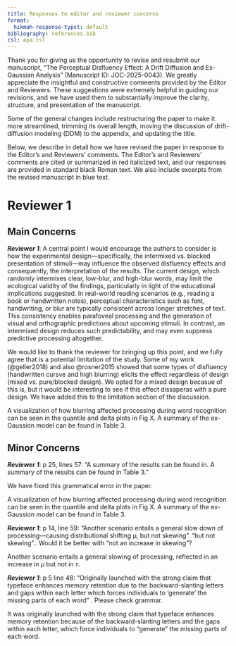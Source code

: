 ```yaml
---
title: Responses to editor and reviewer concerns
format:
  hikmah-response-typst: default
bibliography: references.bib
csl: apa.csl
---
```


Thank you for giving us the opportunity to revise and resubmit our manuscript, “The Perceptual Disfluency Effect: A Drift Diffusion and Ex-Gaussian Analysis” (Manuscript ID: JOC-2025-0043). We greatly appreciate the insightful and constructive comments provided by the Editor and Reviewers. These suggestions were extremely helpful in guiding our revisions, and we have used them to substantially improve the clarity, structure, and presentation of the manuscript.

Some of the general changes include restructuring the paper to make it more streamlined, trimming its overall length, moving the discussion of drift-diffusion modeling (DDM) to the appendix, and updating the title.

Below, we describe in detail how we have revised the paper in response to the Editor’s and Reviewers’ comments. The Editor’s and Reviewers’ comments are cited or summarized in [red italicized text]{.memo-reviewer-inline}, and our responses are provided in standard black Roman text. We also include excerpts from the revised manuscript in [blue text]{.memo-excerpt-inline}.


# Reviewer 1

## Main Concerns

::: memo-reviewer
***Reviewer 1***:  A central point I would encourage the authors to consider is how the experimental design—specifically, the intermixed vs. blocked presentation of stimuli—may influence the observed disfluency effects and consequently, the interpretation of the results.  The current design, which randomly intermixes clear, low-blur, and high-blur words, may limit the ecological validity of the findings, particularly in light of the educational implications suggested.
In real-world reading scenarios (e.g., reading a book or handwritten notes), perceptual characteristics such as font, handwriting, or blur are typically consistent across longer stretches of text. This consistency enables parafoveal processing and the generation of visual and orthographic predictions about upcoming stimuli. In contrast, an intermixed design reduces such predictability, and may even suppress predictive processing altogether.
:::

We would like to thank the reviewer for bringing up this point, and we fully agree that is a potential limitation of the study. Some of my work (@geller2018) and also @rosner2015 showed that some types of disfluency (handwritten cursve and high blurring) elicits the effect regardless of design (mixed vs. pure/blocked design). We opted for a mixed design becasue of this is, but it would be interesting to see if this effect dissaperas with a pure design. We have added this to the limitation section of the discussion. 

::: memo-excerpt
A visualization of how blurring affected processing during word recognition can be seen in the quantile and delta plots in Fig X. A summary of the ex-Gaussion model can be found in Table 3. 
:::

## Minor Concerns

::: memo-reviewer
***Reviewer 1***:  p 25, lines 57: “A summary of the results can be found in. A summary of the results can be found in Table 3.”
:::

We have fixed this grammatical error in the paper. 

::: memo-excerpt
A visualization of how blurring affected processing during word recognition can be seen in the quantile and delta plots in Fig X. A summary of the ex-Gaussion model can be found in Table 3. 
:::


::: memo-reviewer
***Reviewer 1***:  p 14, line 59: “Another scenario entails a general slow down of processing—causing distributional shifting μ, but not skewing”.  “but not skewing”.. Would it be better with “not an increase in skewing”?
:::

::: memo-excerpt
Another scenario entails a general slowing of processing, reflected in an increase in $\mu$  but not in $\tau$.
:::


::: memo-reviewer
***Reviewer 1***:  p 5 line 48: “Originally launched with the strong claim that typeface enhances memory retention due to the backward-slanting letters and gaps within each letter which forces individuals to ‘generate’ the missing parts of each word” . Please check grammar.
:::


::: memo-excerpt
It was originally launched with the strong claim that typeface enhances memory retention because of the backward-slanting letters and the gaps within each letter, which force individuals to “generate” the missing parts of each word. 

:::

